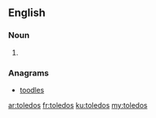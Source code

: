 ==English==

===Noun===
{{head|en|noun plural form}}

# {{plural of|toledo|lang=en}}

===Anagrams===
* [[toodles#English|toodles]]

[[ar:toledos]]
[[fr:toledos]]
[[ku:toledos]]
[[my:toledos]]